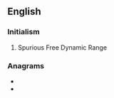 ==English==

===Initialism===
{{rfc-header|Initialism}}
{{head|en|initialism}}
# Spurious Free Dynamic Range

===Anagrams===
* {{l|en|DRFs}}
* {{l|en|RFDS}}